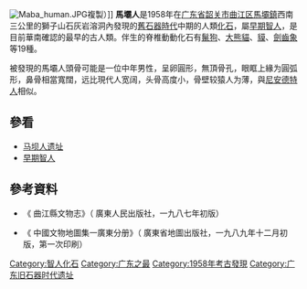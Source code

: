 [[File:Maba_human.JPG|thumb]]複製）]]
'''馬壩人'''是1958年在[[广东省|广东省]][[韶关市|韶关市]][[曲江区|曲江区]][[马坝镇_(韶关市)|馬壩鎮]]西南三公里的獅子山石灰岩溶洞內發現的[[舊石器時代|舊石器時代]]中期的人類[[化石|化石]]，屬[[早期智人|早期智人]]，是目前華南確認的最早的古人類。伴生的脊椎動動化石有[[鬣狗科|鬣狗]]、[[大熊貓|大熊貓]]、[[貘屬|貘]]、[[劍齒象屬|劍齒象]]等19種。

被發現的馬壩人頭骨可能是一位中年男性，呈卵圓形，無頂骨孔，眼眶上緣为圓弧形，鼻骨相當寬闊，远比現代人宽阔，头骨高度小，骨壁较猿人为薄，與[[尼安德特人|尼安德特人]]相似。

==參看==
*[[马坝人遗址|马坝人遗址]]
*[[早期智人|早期智人]]

[[Category:智人化石|Category:智人化石]]
[[Category:广东之最|Category:广东之最]]
[[Category:1958年考古發現|Category:1958年考古發現]]
[[Category:广东旧石器时代遗址|Category:广东旧石器时代遗址]]

==參考資料==
* 《 曲江縣文物志》（ 廣東人民出版社，一九八七年初版）

* 《 中國文物地圖集一廣東分册》（ 廣東省地圖出版社，一九八九年十二月初版，第一次印刷）